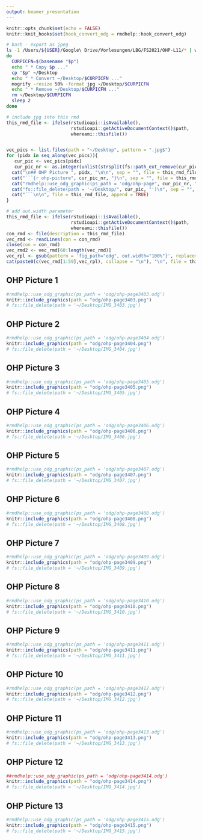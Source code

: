 ```yaml
---
output: beamer_presentation
---
```


```r
knitr::opts_chunk$set(echo = FALSE)
knitr::knit_hooks$set(hook_convert_odg = rmdhelp::hook_convert_odg)
```

```bash
# bash - export as jpeg
ls -1 /Users/${USER}/Google\ Drive/Vorlesungen/LBG/FS2021/OHP-L11/* | while read p
do
  CURPICFN=$(basename "$p")
  echo " * Copy $p ..."
  cp "$p" ~/Desktop
  echo " * Convert ~/Desktop/$CURPICFN ..."
  mogrify -resize 50% -format jpg ~/Desktop/$CURPICFN
  echo " * Remove ~/Desktop/$CURPICFN ..."
  rm ~/Desktop/$CURPICFN
  sleep 2
done

```

```r
# include jpg into this rmd
this_rmd_file <- ifelse(rstudioapi::isAvailable(),
                        rstudioapi::getActiveDocumentContext()$path,
                        whereami::thisfile())


vec_pics <- list.files(path = "~/Desktop", pattern = ".jpg$")
for (pidx in seq_along(vec_pics)){
   cur_pic <- vec_pics[pidx]
   cur_pic_nr <- as.integer(unlist(strsplit(fs::path_ext_remove(cur_pic), "_"))[2])
  cat("\n## OHP Picture ", pidx, "\n\n", sep = "", file = this_rmd_file, append = TRUE)
  cat("```{r ohp-picture", cur_pic_nr, "}\n", sep = "", file = this_rmd_file, append = TRUE)
  cat("rmdhelp::use_odg_graphic(ps_path = 'odg/ohp-page", cur_pic_nr, ".odg')\n", sep = "", file = this_rmd_file, append = TRUE)
  cat("fs::file_delete(path = '~/Desktop/", cur_pic, "')\n", sep = "", file = this_rmd_file, append = TRUE)
  cat("```\n\n", file = this_rmd_file, append = TRUE)
}

```

```r
# add out.width parameter
this_rmd_file <- ifelse(rstudioapi::isAvailable(),
                        rstudioapi::getActiveDocumentContext()$path,
                        whereami::thisfile())
con_rmd <- file(description = this_rmd_file)
vec_rmd <- readLines(con = con_rmd)
close(con = con_rmd)
vec_rmd2 <- vec_rmd[60:length(vec_rmd)]
vec_rpl <- gsub(pattern = 'fig_path="odg", out.width="100%"}', replacement = 'fig_path="odg", out.width="70%"}', vec_rmd2)
cat(paste0(c(vec_rmd[1:59],vec_rpl), collapse = "\n"), "\n", file = this_rmd_file, append = FALSE)
```

## OHP Picture 1

```r
#rmdhelp::use_odg_graphic(ps_path = 'odg/ohp-page3403.odg')
knitr::include_graphics(path = "odg/ohp-page3403.png")
# fs::file_delete(path = '~/Desktop/IMG_3403.jpg')
```


## OHP Picture 2

```r
#rmdhelp::use_odg_graphic(ps_path = 'odg/ohp-page3404.odg')
knitr::include_graphics(path = "odg/ohp-page3404.png")
# fs::file_delete(path = '~/Desktop/IMG_3404.jpg')
```


## OHP Picture 3

```r
#rmdhelp::use_odg_graphic(ps_path = 'odg/ohp-page3405.odg')
knitr::include_graphics(path = "odg/ohp-page3405.png")
# fs::file_delete(path = '~/Desktop/IMG_3405.jpg')
```


## OHP Picture 4

```r
#rmdhelp::use_odg_graphic(ps_path = 'odg/ohp-page3406.odg')
knitr::include_graphics(path = "odg/ohp-page3406.png")
# fs::file_delete(path = '~/Desktop/IMG_3406.jpg')
```


## OHP Picture 5

```r
#rmdhelp::use_odg_graphic(ps_path = 'odg/ohp-page3407.odg')
knitr::include_graphics(path = "odg/ohp-page3407.png")
# fs::file_delete(path = '~/Desktop/IMG_3407.jpg')
```


## OHP Picture 6

```r
#rmdhelp::use_odg_graphic(ps_path = 'odg/ohp-page3408.odg')
knitr::include_graphics(path = "odg/ohp-page3408.png")
# fs::file_delete(path = '~/Desktop/IMG_3408.jpg')
```


## OHP Picture 7

```r
#rmdhelp::use_odg_graphic(ps_path = 'odg/ohp-page3409.odg')
knitr::include_graphics(path = "odg/ohp-page3409.png")
# fs::file_delete(path = '~/Desktop/IMG_3409.jpg')
```


## OHP Picture 8

```r
#rmdhelp::use_odg_graphic(ps_path = 'odg/ohp-page3410.odg')
knitr::include_graphics(path = "odg/ohp-page3410.png")
# fs::file_delete(path = '~/Desktop/IMG_3410.jpg')
```


## OHP Picture 9

```r
#rmdhelp::use_odg_graphic(ps_path = 'odg/ohp-page3411.odg')
knitr::include_graphics(path = "odg/ohp-page3411.png")
# fs::file_delete(path = '~/Desktop/IMG_3411.jpg')
```


## OHP Picture 10

```r
#rmdhelp::use_odg_graphic(ps_path = 'odg/ohp-page3412.odg')
knitr::include_graphics(path = "odg/ohp-page3412.png")
# fs::file_delete(path = '~/Desktop/IMG_3412.jpg')
```


## OHP Picture 11

```r
#rmdhelp::use_odg_graphic(ps_path = 'odg/ohp-page3413.odg')
knitr::include_graphics(path = "odg/ohp-page3413.png")
# fs::file_delete(path = '~/Desktop/IMG_3413.jpg')
```


## OHP Picture 12

```r
##rmdhelp::use_odg_graphic(ps_path = 'odg/ohp-page3414.odg')
knitr::include_graphics(path = "odg/ohp-page3414.png")
# fs::file_delete(path = '~/Desktop/IMG_3414.jpg')
```


## OHP Picture 13

```r
#rmdhelp::use_odg_graphic(ps_path = 'odg/ohp-page3415.odg')
knitr::include_graphics(path = "odg/ohp-page3415.png")
# fs::file_delete(path = '~/Desktop/IMG_3415.jpg')
```
               

